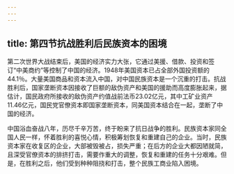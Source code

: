 ```yaml
---
---
---
```

title: 第四节抗战胜利后民族资本的困境
---



第二次世界大战结束后，美国的经济实力大张，它通过美援、借款、投资和签订“中美商约”等控制了中国的经济。1948年美国资本已占全部外国投资额的44.1％。大量美国商品和资本流入中国，对中国民族资本是一个沉重的打击。抗战胜利后，国家垄断资本因接收了巨额的敌伪资产和美国的援助而高度膨胀起来，据估计，国民政府所接收的敌伪资产约值战前法币23.02亿元，其中工矿业资产11.46亿元，国民党官僚资本即国家垄断资本，同美国资本结合在一起，垄断了中国的经济。

中国浴血奋战八年，历尽千辛万苦，终于盼来了抗日战争的胜利。民族资本家同全国人民一样，怀着胜利的喜悦心情，积极筹划恢复和重建自己的企业。当时，民族资本家在收复区的企业，大部被毁被占，损失严重；在后方的企业大都因陋就简，且深受官僚资本的排挤打击，需要作重大的调整，恢复和重建的任务十分艰难。但是，在胜利之后，他们受到种种阻挠和打击，整个民族工商业陷入困境。